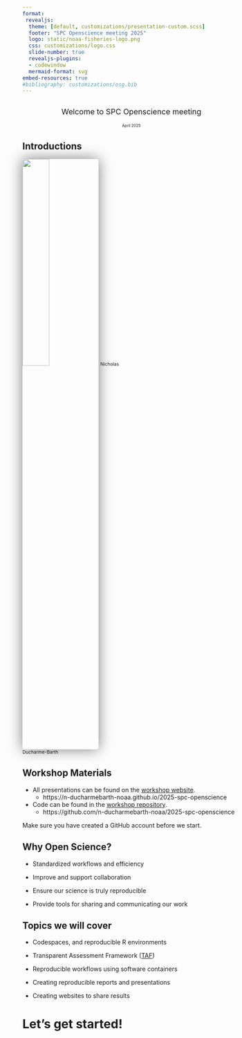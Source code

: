 ```yaml
---
format: 
 revealjs:
  theme: [default, customizations/presentation-custom.scss]
  footer: "SPC Openscience meeting 2025"
  logo: static/noaa-fisheries-logo.png
  css: customizations/logo.css
  slide-number: true
  revealjs-plugins:
  - codewindow
  mermaid-format: svg
embed-resources: true
#bibliography: customizations/osg.bib
---
```



## {.center}
::: {.titlebox style="text-align:center; font-size: 1.25em;"}

[Welcome to SPC Openscience meeting]{.blue-title}

[April 2025]{.blue style="font-size:0.5em;"}
:::


## Introductions  


![](static/nd.jpg){.absolute top="20%" left="0%" width="35%" style="max-height: unset; max-width: unset; box-shadow: 0 0 2rem 0 rgba(0, 0, 0, .5); border-radius: 5px;"}
[Nicholas <br> Ducharme-Barth]{.absolute bottom="10%" left="0%" style="font-size:0.75em;"}

<!-- Add for Arni & Kyuhan -->


## Workshop Materials  

*   All presentations can be found on the [workshop website](https://n-ducharmebarth-noaa.github.io/2025-spc-openscience){preview-link="true"}.  
    *  https://n-ducharmebarth-noaa.github.io/2025-spc-openscience

*   Code can be found in the [workshop repository](https://github.com/n-ducharmebarth-noaa/2025-spc-openscience){preview-link="true"}. 
    *  https://github.com/n-ducharmebarth-noaa/2025-spc-openscience

:::{.callout-important}
Make sure you have created a GitHub account before we start. 
:::


## Why Open Science?  

::: {.fragment .fade-in fragment-index=1}
*  Standardized workflows and efficiency  
::: 

::: {.fragment .fade-in fragment-index=2}
*  Improve and support collaboration  
::: 

::: {.fragment .fade-in fragment-index=3}
*  Ensure our science is truly reproducible  
::: 

::: {.fragment .fade-in fragment-index=4}
*  Provide tools for sharing and communicating our work
::: 

## Topics we will cover 

::: {.fragment .fade-in fragment-index=1}
*  Codespaces, and reproducible R environments
::: 

::: {.fragment .fade-in fragment-index=2}
*  Transparent Assessment Framework ([TAF](https://www.ices.dk/data/assessment-tools/Pages/transparent-assessment-framework.aspx))
::: 

::: {.fragment .fade-in fragment-index=3}
*  Reproducible workflows using software containers
::: 

::: {.fragment .fade-in fragment-index=4}
*  Creating reproducible reports and presentations
::: 

::: {.fragment .fade-in fragment-index=5}
*  Creating websites to share results 
::: 

# Let's get started!
